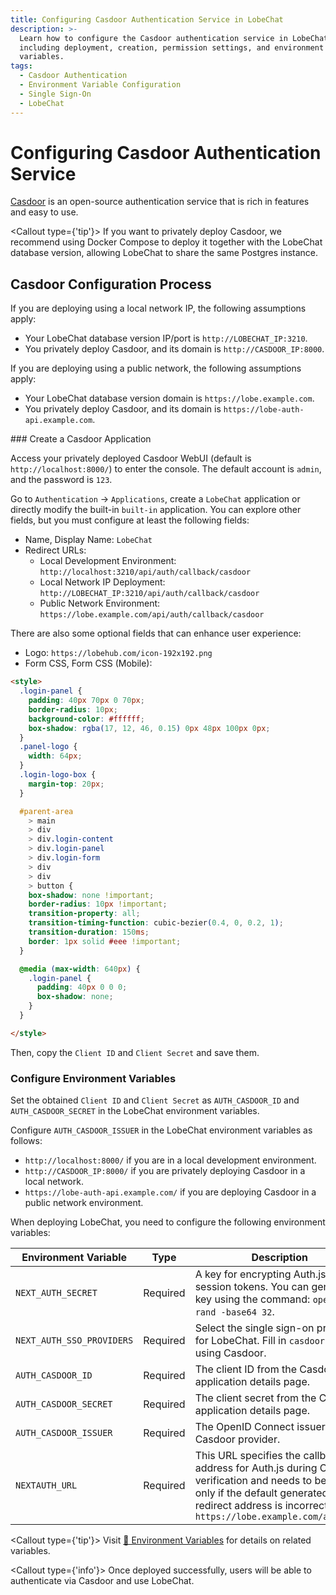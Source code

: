 ```yaml
---
title: Configuring Casdoor Authentication Service in LobeChat
description: >-
  Learn how to configure the Casdoor authentication service in LobeChat,
  including deployment, creation, permission settings, and environment
  variables.
tags:
  - Casdoor Authentication
  - Environment Variable Configuration
  - Single Sign-On
  - LobeChat
---
```


# Configuring Casdoor Authentication Service

[Casdoor](https://github.com/casdoor/casdoor) is an open-source authentication service that is rich in features and easy to use.

<Callout type={'tip'}>
  If you want to privately deploy Casdoor, we recommend using Docker Compose to deploy it together
  with the LobeChat database version, allowing LobeChat to share the same Postgres instance.
</Callout>

## Casdoor Configuration Process

If you are deploying using a local network IP, the following assumptions apply:

- Your LobeChat database version IP/port is `http://LOBECHAT_IP:3210`.
- You privately deploy Casdoor, and its domain is `http://CASDOOR_IP:8000`.

If you are deploying using a public network, the following assumptions apply:

- Your LobeChat database version domain is `https://lobe.example.com`.
- You privately deploy Casdoor, and its domain is `https://lobe-auth-api.example.com`.

<Steps>
  ### Create a Casdoor Application

  Access your privately deployed Casdoor WebUI (default is `http://localhost:8000/`) to enter the console. The default account is `admin`, and the password is `123`.

  Go to `Authentication` -> `Applications`, create a `LobeChat` application or directly modify the built-in `built-in` application. You can explore other fields, but you must configure at least the following fields:

  - Name, Display Name: `LobeChat`
  - Redirect URLs:
    - Local Development Environment: `http://localhost:3210/api/auth/callback/casdoor`
    - Local Network IP Deployment: `http://LOBECHAT_IP:3210/api/auth/callback/casdoor`
    - Public Network Environment: `https://lobe.example.com/api/auth/callback/casdoor`

  There are also some optional fields that can enhance user experience:

  - Logo: `https://lobehub.com/icon-192x192.png`
  - Form CSS, Form CSS (Mobile):

  ```html
  <style>
    .login-panel {
      padding: 40px 70px 0 70px;
      border-radius: 10px;
      background-color: #ffffff;
      box-shadow: rgba(17, 12, 46, 0.15) 0px 48px 100px 0px;
    }
    .panel-logo {
      width: 64px;
    }
    .login-logo-box {
      margin-top: 20px;
    }

    #parent-area
      > main
      > div
      > div.login-content
      > div.login-panel
      > div.login-form
      > div
      > div
      > button {
      box-shadow: none !important;
      border-radius: 10px !important;
      transition-property: all;
      transition-timing-function: cubic-bezier(0.4, 0, 0.2, 1);
      transition-duration: 150ms;
      border: 1px solid #eee !important;
    }

    @media (max-width: 640px) {
      .login-panel {
        padding: 40px 0 0 0;
        box-shadow: none;
      }
    }

  </style>
  ```

  Then, copy the `Client ID` and `Client Secret` and save them.

  ### Configure Environment Variables

  Set the obtained `Client ID` and `Client Secret` as `AUTH_CASDOOR_ID` and `AUTH_CASDOOR_SECRET` in the LobeChat environment variables.

  Configure `AUTH_CASDOOR_ISSUER` in the LobeChat environment variables as follows:

  - `http://localhost:8000/` if you are in a local development environment.
  - `http://CASDOOR_IP:8000/` if you are privately deploying Casdoor in a local network.
  - `https://lobe-auth-api.example.com/` if you are deploying Casdoor in a public network environment.

  When deploying LobeChat, you need to configure the following environment variables:

  | Environment Variable      | Type     | Description                                                                                                                                                                                        |
  | ------------------------- | -------- | -------------------------------------------------------------------------------------------------------------------------------------------------------------------------------------------------- |
  | `NEXT_AUTH_SECRET`        | Required | A key for encrypting Auth.js session tokens. You can generate a key using the command: `openssl rand -base64 32`.                                                                                  |
  | `NEXT_AUTH_SSO_PROVIDERS` | Required | Select the single sign-on provider for LobeChat. Fill in `casdoor` for using Casdoor.                                                                                                              |
  | `AUTH_CASDOOR_ID`         | Required | The client ID from the Casdoor application details page.                                                                                                                                           |
  | `AUTH_CASDOOR_SECRET`     | Required | The client secret from the Casdoor application details page.                                                                                                                                       |
  | `AUTH_CASDOOR_ISSUER`     | Required | The OpenID Connect issuer for the Casdoor provider.                                                                                                                                                |
  | `NEXTAUTH_URL`            | Required | This URL specifies the callback address for Auth.js during OAuth verification and needs to be set only if the default generated redirect address is incorrect. `https://lobe.example.com/api/auth` |

  <Callout type={'tip'}>
    Visit [📘 Environment Variables](/docs/self-hosting/environment-variables/auth#casdoor) for
    details on related variables.
  </Callout>
</Steps>

<Callout type={'info'}>
  Once deployed successfully, users will be able to authenticate via Casdoor and use LobeChat.
</Callout>
